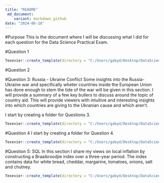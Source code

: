 ```yaml
---
title: "README"
 md_document:
    variant: markdown_github
date: "2024-06-18"
---
```

#Purpose
This is the document where I will be discussing what I did for each question for the Data Science Practical Exam. 


#Question 1


```r
Texevier::create_template(directory = "C:/Users/gabyd/Desktop/DataScience/Exam/23658045", template_name = "Question1")
```


#Question 2



#Question 3: Russia - Ukraine Conflict
Some insights into the Russia-Ukraine war and specifically wheter countries inside the European Union has done enough to stem the tide of the war will be given in this section. I will provide a summary of a few key bullers to discuss around the topic of country aid. This will provide viewers with intuitive and interesting insights into which countries are giving to the Ukranian cause and which aren't. 

I start by creating a folder for Questions 3. 


```r
Texevier::create_template(directory = "C:/Users/gabyd/Desktop/DataScience/Exam/23658045", template_name = "Question3")
```
#Question 4
I start by creating a folder for Question 4. 


```r
Texevier::create_template(directory = "C:/Users/gabyd/Desktop/DataScience/Exam/23658045", template_name = "Question4")

```

#Question 5: SQL
In this section I share my views on local inflation by constructing a Braaibroodjie index over a three-year period. The index contains data for white bread, cheddar, margarine, tomatoes, onions, salt and chutney. 


```r

Texevier::create_template(directory = "C:/Users/gabyd/Desktop/DataScience/Exam/23658045", template_name = "Question5")

```









